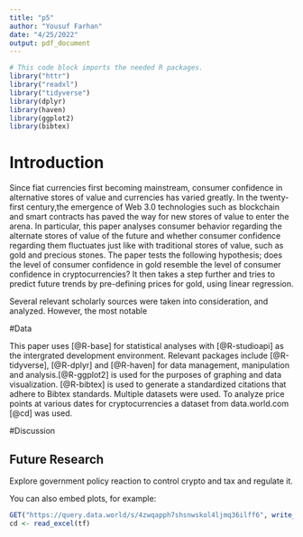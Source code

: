 ```yaml
---
title: "p5"
author: "Yousuf Farhan"
date: "4/25/2022"
output: pdf_document
---
```


```r
# This code block imports the needed R packages.
library("httr")
library("readxl")
library("tidyverse")
library(dplyr)
library(haven)
library(ggplot2)
library(bibtex)
```

# Introduction

Since fiat currencies first becoming mainstream, consumer confidence in alternative stores of value and currencies has varied greatly. In the twenty-first century,the emergence of Web 3.0 technologies such as blockchain and smart contracts has paved the way for new stores of value to enter the arena. In particular, this paper analyses consumer behavior regarding the alternate stores of value of the future and whether consumer confidence regarding them fluctuates just like with traditional stores of value, such as gold and precious stones. The paper tests the following hypothesis; does the level of consumer confidence in gold resemble the level of consumer confidence in cryptocurrencies? It then takes a step further and tries to predict future trends by pre-defining prices for gold, using linear regression.

Several relevant scholarly sources were taken into consideration, and analyzed. However, the most notable

#Data

This paper uses [@R-base] for statistical analyses with [@R-studioapi] as the intergrated development environment. Relevant packages include [@R-tidyverse], [@R-dplyr] and [@R-haven] for data management, manipulation and analysis.[@R-ggplot2] is used for the purposes of graphing and data visualization. [@R-bibtex] is used to generate a standardized citations that adhere to Bibtex standards. Multiple datasets were used. To analyze price points at various dates for cryptocurrencies a dataset from data.world.com [@cd] was used.  

#Discussion

## Future Research

Explore government policy reaction to control crypto and tax and regulate it.

You can also embed plots, for example:

```r
GET("https://query.data.world/s/4zwqapph7shsnwskol4ljmq36ilff6", write_disk(tf <- tempfile(fileext = "data/crypto-data.xlsx")))
cd <- read_excel(tf)
```
